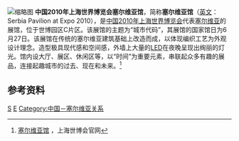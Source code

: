 [[File:Serbia_pavilion,_EXPO_2010.jpg|缩略图]]
'''中国2010年上海世界博览会塞尔维亚馆'''，简称'''塞尔维亚馆'''（[[英文|英文]]：Serbia Pavilion at Expo 2010），是[[中国2010年上海世界博览会|中国2010年上海世界博览会]]代表[[塞尔维亚|塞尔维亚]]的展馆，位于世博园区C片区。该展馆的主题为“城市代码”，其展馆的国家馆日为6月27日。该展馆在传统的塞尔维亚建筑基础上改造而成，以体现编织工艺为外观设计理念。造型极具现代感和空间感，外墙上大量的[[LED|LED]]在夜晚呈现出绚丽的灯光。馆内设大厅、展区、休闲区等，以“时间”为重要元素，串联起众多有趣的展品，连接起趣城市的过去、现在和未来。<ref>[http://www.expo2010.cn/c/gj_tpl_2161.htm 塞尔维亚馆] {{Wayback|url=http://www.expo2010.cn/c/gj_tpl_2161.htm |date=20140205022107 }}，上海世博会官网</ref>

==参考资料==
{{reflist}}
{{2010年上海世博会展馆}}
[[Category:2010年上海世界博览会|S]]
[[Category:2010年完工建築物|E]]
[[Category:中国－塞尔维亚关系|Category:中国－塞尔维亚关系]]